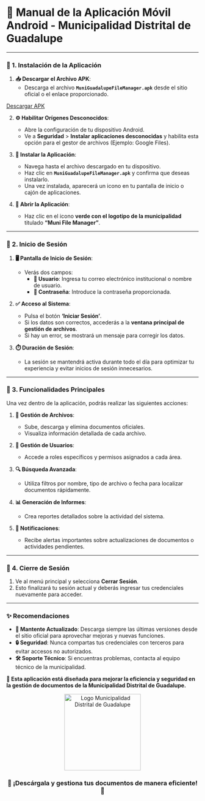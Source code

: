 # **📱 Manual de la Aplicación Móvil Android - Municipalidad Distrital de Guadalupe**  

---

### **🚀 1. Instalación de la Aplicación**  

1. **📥 Descargar el Archivo APK**:  
   - Descarga el archivo **`MuniGuadalupeFileManager.apk`** desde el sitio oficial o el enlace proporcionado.  

  <a href="https://github.com/marsheltatiana/muni-guadalupe-filemanager/releases/download/b1/muniguadalupefilemanager.apk" target="_blank" rel="noopener noreferrer">Descargar APK</a>

   
2. **⚙️ Habilitar Orígenes Desconocidos**:  
   - Abre la configuración de tu dispositivo Android.  
   - Ve a **Seguridad** > **Instalar aplicaciones desconocidas** y habilita esta opción para el gestor de archivos (Ejemplo: Google Files).  

3. **📂 Instalar la Aplicación**:  
   - Navega hasta el archivo descargado en tu dispositivo.  
   - Haz clic en **`MuniGuadalupeFileManager.apk`** y confirma que deseas instalarlo.  
   - Una vez instalada, aparecerá un icono en tu pantalla de inicio o cajón de aplicaciones.  

4. **📲 Abrir la Aplicación**:  
   - Haz clic en el icono **verde con el logotipo de la municipalidad** titulado **“Muni File Manager”**.  

---

### **🔐 2. Inicio de Sesión**  

1. **🖥️ Pantalla de Inicio de Sesión**:  
   - Verás dos campos:  
     - **👤 Usuario**: Ingresa tu correo electrónico institucional o nombre de usuario.  
     - **🔑 Contraseña**: Introduce la contraseña proporcionada.  

2. **✅ Acceso al Sistema**:  
   - Pulsa el botón **‘Iniciar Sesión’**.  
   - Si los datos son correctos, accederás a la **ventana principal de gestión de archivos**.  
   - Si hay un error, se mostrará un mensaje para corregir los datos.  

3. **⏱️ Duración de Sesión**:  
   - La sesión se mantendrá activa durante todo el día para optimizar tu experiencia y evitar inicios de sesión innecesarios.  

---

### **🌟 3. Funcionalidades Principales**  

Una vez dentro de la aplicación, podrás realizar las siguientes acciones:  

1. **📁 Gestión de Archivos**:  
   - Sube, descarga y elimina documentos oficiales.  
   - Visualiza información detallada de cada archivo.  

2. **👥 Gestión de Usuarios**:  
   - Accede a roles específicos y permisos asignados a cada área.  

3. **🔍 Búsqueda Avanzada**:  
   - Utiliza filtros por nombre, tipo de archivo o fecha para localizar documentos rápidamente.  

4. **📊 Generación de Informes**:  
   - Crea reportes detallados sobre la actividad del sistema.  

5. **🔔 Notificaciones**:  
   - Recibe alertas importantes sobre actualizaciones de documentos o actividades pendientes.  

---

### **🚪 4. Cierre de Sesión**  

1. Ve al menú principal y selecciona **Cerrar Sesión**.  
2. Esto finalizará tu sesión actual y deberás ingresar tus credenciales nuevamente para acceder.  

---

### **✨ Recomendaciones**  

- **🔄 Mantente Actualizado**: Descarga siempre las últimas versiones desde el sitio oficial para aprovechar mejoras y nuevas funciones.  
- **🔒 Seguridad**: Nunca compartas tus credenciales con terceros para evitar accesos no autorizados.  
- **🛠️ Soporte Técnico**: Si encuentras problemas, contacta al equipo técnico de la municipalidad.  


**🌟 Esta aplicación está diseñada para mejorar la eficiencia y seguridad en la gestión de documentos de la Municipalidad Distrital de Guadalupe.**  

<div align="center">  
  <img src="https://via.placeholder.com/400x200.png?text=Logo+MuniGuadalupe" alt="Logo Municipalidad Distrital de Guadalupe" width="200px" />  
  <h3>📂 ¡Descárgala y gestiona tus documentos de manera eficiente! 📂</h3>  
</div>  
